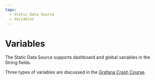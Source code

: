 ```yaml
---
tags:
  - Static Data Source
  - Variables
---
```


# Variables

The Static Data Source supports dashboard and global variables in the String fields.

Three types of variables are discussed in the [Grafana Crash Course](/grafana/variables).
